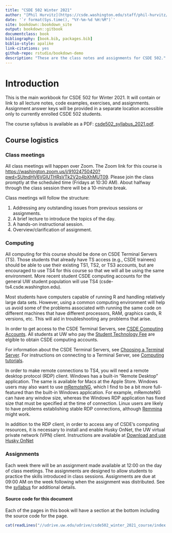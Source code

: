 ```yaml
--- 
title: "CSDE 502 Winter 2021"
author: "[Phil Hurvitz](https://csde.washington.edu/staff/phil-hurvitz/)"
date: '`r format(Sys.time(), "%Y-%m-%d %H:%M")`'
site: bookdown::bookdown_site
output: bookdown::gitbook
documentclass: book
bibliography: [book.bib, packages.bib]
biblio-style: apalike
link-citations: yes
github-repo: rstudio/bookdown-demo
description: "These are the class notes and assignments for CSDE 502."
---
```


# Introduction

This is the main workbook for CSDE 502 for Winter 2021. It will contain or link to all lecture notes, code examples, exercises, and assignments. Assignment answer keys will be provided in a separate location accessible only to currently enrolled CSDE 502 students.

The course syllabus is available as a PDF: [csde502_syllabus_2021.pdf](csde502_syllabus_2021.pdf).

## Course logistics
### Class meetings
All class meetings will happen over Zoom. The Zoom link for this course is [https://washington.zoom.us/j/91024750420?pwd=SUtndHV6VGlUTHRsVTk2V2o4bXhMUT09](https://washington.zoom.us/j/91024750420?pwd=SUtndHV6VGlUTHRsVTk2V2o4bXhMUT09). Please join the class promptly at the scheduled time (Fridays at 10:30 AM). About halfway through the class session there will be a 10-minute break.

Class meetings will follow the structure:

1. Addressing any outstanding issues from previous sessions or assignments. 
1. A brief lecture to introduce the topics of the day.
1. A hands-on instructional session.
1. Overview/clarification of assignment.

### Computing
All computing for this course should be done on CSDE Terminal Servers (TS). Those students that already have TS access (e.g., CSDE trainees) should be able to use their existing TS1, TS2, or TS3 accounts, but are encouraged to use TS4 for this course so that we will all be using the same environment. More recent student CSDE computing accounts for the general UW student population will use TS4 (csde-ts4.csde.washington.edu).

Most students have computers capable of running R and handling relatively large data sets. However, using a common computing environment will help us avoid some of the problems associated with running the same code on different machines that have different processors, RAM, graphics cards, R versions, etc. This will aid in troubleshooting any problems that arise.

In order to get access to the CSDE Terminal Servers, see [CSDE Computing Accounts](https://csde.washington.edu/computing/accounts/). All students at UW who pay the [Student Technology Fee](https://uwstf.org/) are elgible to obtain CSDE computing accounts.

For information about the CSDE Terminal Servers, see [Choosing a Terminal  Server](https://csde.washington.edu/computing/resources/#TerminalServerChoosing). For instructions on connecting to a Terminal Server, see [Computing tutorials](https://csde.washington.edu/computing/tutorials/).

In order to make remote connections to TS4, you will need a remote desktop protocol (RDP) client. Windows has a built-in "Remote Desktop" application. The same is available for Macs at the Apple Store. Windows users may also want to use [mRemoteNG](https://mremoteng.org/), which I find to be a bit more full-featured than the built-in Windows application. For example, mRemoteNG can have any window size, whereas the Windows RDP application has fixed size that must be specified at the time of connection. Linux users are likely to have problems establishing stable RDP connections, although [Remmina](https://sourceforge.net/projects/remmina/) might work.

In addition to the RDP client, in order to access any of CSDE's computing resources, it is necessary to install and enable Husky OnNet, the UW virtual private network (VPN) client. Instructions are available at [Download and use Husky OnNet](https://itconnect.uw.edu/connect/uw-networks/about-husky-onnet/use-husky-onnet/)

### Assignments
Each week there will be an assignment made available at 12:00 on the day of class meetings. The assignments are designed to allow students to practice the skills introduced in class sessions. Assignments are due at 09:00 AM on the week following when the assignment was distributed. See the [syllabus](csde502_syllabus_2021.pdf) for additional details.

<h4>Source code for this document</h4>
Each of the pages in this book will have a section at the bottom including the source code for the page.
```r
cat(readLines("//udrive.uw.edu/udrive/csde502_winter_2021_course/index.Rmd"), sep = '\n')
```
